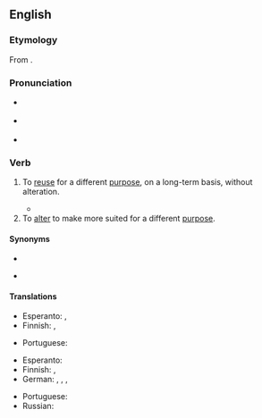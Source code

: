 ==English==
{{was wotd|2011|June|6}}

===Etymology===
From {{prefix|en|re|purpose}}.

===Pronunciation===
* {{a|GenAm}} {{IPA|en|/ɹiˈpɝpəs/}}
* {{a|RP}} {{IPA|en|/ɹiˈpɜːpəs/}}
* {{audio|en|en-au-repurpose.ogg|Audio (AU)}}

===Verb===
{{en-verb|repurpos}}

# To [[reuse]] for a different [[purpose]], on a long-term basis, without alteration.
#: {{ux|en|The town common was '''repurposed''' as a practice field.}}
#* {{quote-journal|en|date=2019 October 23|journal=Rail|page=68, photo caption|text=Looking north towards Moorgate, through the new tunnel being built at [[Bank]] for southbound [[Northern]] Line services. More than half a mile of new tunnels have been excavated, producing nearly 200,000 tonnes of material which is being '''repurposed''' as building material in [[Dartford]].}}
# To [[alter]] to make more suited for a different [[purpose]].
#: {{ux|en|The church was '''repurposed''' as a nightclub by lighting changes and removing the pews, but it never opened.}}

====Synonyms====
* {{sense|reuse}}
* {{sense|alter}} {{l|en|remodel}}

====Translations====
{{trans-top|reuse without alteration}}
* Esperanto: {{t|eo|aliuzi}}, {{t|eo|reutiligi}}
* Finnish: {{t+|fi|kierrättää}}, {{t|fi|ottaa parempaan käyttöön}}
{{trans-mid}}
* Portuguese: {{t+|pt|reutilizar}}
{{trans-bottom}}

{{trans-top|alter}}
* Esperanto: {{t|eo|aliutiligi}}
* Finnish: {{t+|fi|muuntaa}}, {{t+|fi|muuttaa}}
* German: {{t+|de|umändern}}, {{t+|de|abändern}}, {{t+|de|umwandeln}}, {{t+|de|abwandeln}}
{{trans-mid}}
* Portuguese: {{t+|pt|adaptar}}
* Russian: {{qualifier|somewhat}} {{t+|ru|перенацелить|tr=}}
{{trans-bottom}}